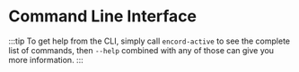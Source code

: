 
# Command Line Interface

:::tip
To get help from the CLI, simply call `encord-active` to see the complete list of commands,
then `--help` combined with any of those can give you more information.
:::

[//]: # (Commented for posterior use after docs rework)
[//]: # (## Global options)

[//]: # (* `--help`: Display help information.)
[//]: # (* `--target &#40;-t&#41;`: The working directory for the Encord Active command. Defaults to the current working directory.)

<DocCardList/>
